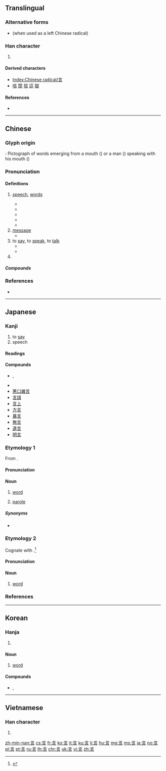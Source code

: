 {{character info/new}}
{{also|訁|讠}}
==Translingual==
{{stroke order|type=animate}}

===Alternative forms===
* {{zh-l|訁/讠}} (when used as a left Chinese radical)

===Han character===
{{Han char|rn=149|rad=言|as=00|sn=7|four=00601|canj=YMMR|ids=⿳丶三口,⿱亖口}}

# {{mul-kangxi radical-def}}

====Derived characters====
* [[Index:Chinese radical/言]]
* [[唁]] [[誾]] [[狺]] [[這]] [[獄]]

====References====
* {{Han ref|kx=1146.010|dkj=35205|dj=1612.200|hdz=63936.010|uh=8A00|ud=35328|bh=A8A5|bd=43173}}

----

==Chinese==
{{zh-forms}}
===Glyph origin===
{{Han etyl}}

{{liushu|p}}: Pictograph of words emerging from a mouth ({{och-l|口}}) or a man ({{och-l|辛}}) speaking with his mouth ({{och-l|口}})

===Pronunciation===
{{zh-pron
|m=yán
|ma=
|c=jin4
|h=pfs=ngièn
|md=ngiòng
|mn=qz,tw,xm:giân/zz:gân
|w=3hhi
|mc=y
|oc=y
|cat=n,v,pn
}}

====Definitions====
{{zh-hanzi}}

# {{lb|zh|literary}} [[speech]], [[words]]
#* {{zh-x|語言|language}}
#* {{zh-x|諾言|promise}}
#* {{zh-x|發言|to make a speech}}
#* {{zh-x|謠言|rumor}}
#* {{zh-x|洋洋萬言|to be very lengthy (of an article, essay)}}
# [[message]]
#* {{zh-x|我 能 留 個 言 嗎？|Can I leave a '''message'''?}}
# to [[say]], to [[speak]], to [[talk]]
#* {{zh-x|言語{yu}|to speak; to tell}}
#* {{zh-x|三思 而 後 言|Think before you speak.}}
# {{surname|lang=zh}}

=====Compounds=====
{{zh-der|諛言|箴言}}

===References===
* {{R:cedict}}

----

==Japanese==

===Kanji===
{{ja-kanji|grade=2|rs=言00}}
# to [[say]]
# speech

====Readings====
{{ja-readings|goon=[[ごん]] (gon)|kanon=[[げん]] (gen)|kun=[[こと]] (koto), [[いう]] (iu), [[ことば]] (kotoba)}}

====Compounds====
{{der-top|Compounds}}
* {{ja-r|箴言|しんげん|[[proverb]]}}, {{ja-r|箴言|^しんげん|[[Proverbs]]}}
* {{ja-r|諛言|ゆげん|[[flatter]]ing [[word]]s}}
* [[悪口雑言]]
* [[言語]]
* [[言上]]
* [[方言]]
* [[暴言]]
* [[無言]]
* [[遺言]]
* [[明言]]
{{der-bottom}}

===Etymology 1===
{{ja-kanjitab|げん|yomi=o}}
From {{etyl|ltc|ja|sort=けん'}} {{m|zh|言|tr=ngjon||speech}}.

====Pronunciation====
{{ja-pron|yomi=kanon|げん|acc=1|acc_ref=DJR,NHK}}

====Noun====
{{ja-noun|げん}}

# [[word]]
# {{lb|sort=けん'|ja|linguistics}} [[parole]]

=====Synonyms=====
* {{sense|parole}} {{ja-r|パロール}}

===Etymology 2===
{{ja-kanjitab|こと|yomi=k}}
Cognate with {{m|ja|事|tr=koto||thing}}.<ref name="DJS">{{R:Daijisen}}</ref>

====Pronunciation====
{{ja-pron|yomi=k|こと|acc=2|acc_ref=DJR}}

====Noun====
{{ja-noun|こと}}

# [[word]]

===References===
<references/>

----

==Korean==

===Hanja===
{{ko-hanja|hangeul=[[언]], [[은]]|eumhun=|rv=eon, eun|mr=ŏn, ŭn|y=en, un}}

# {{defn|lang=ko|sort=言Word}}
====Noun====
{{ko-noun|언어}}

# [[word]]

====Compounds====
* {{ko-l|잠언|[[proverb]]|箴言}}, {{ko-l|^잠언|[[Proverbs]]|箴言}}

----

==Vietnamese==

===Han character===
{{vi-hantu|[[ngôn]], [[ngỏn]], [[ngộn]], [[ngổn]], [[ngồn]], [[ngủn]]|rs=言00}}

# {{defn|lang=vi|sort=言00}}

[[Category:CJKV radicals| ]]

[[zh-min-nan:言]]
[[cs:言]]
[[fr:言]]
[[ko:言]]
[[it:言]]
[[ku:言]]
[[li:言]]
[[hu:言]]
[[mg:言]]
[[ms:言]]
[[ja:言]]
[[no:言]]
[[pl:言]]
[[pt:言]]
[[ru:言]]
[[th:言]]
[[chr:言]]
[[uk:言]]
[[vi:言]]
[[zh:言]]